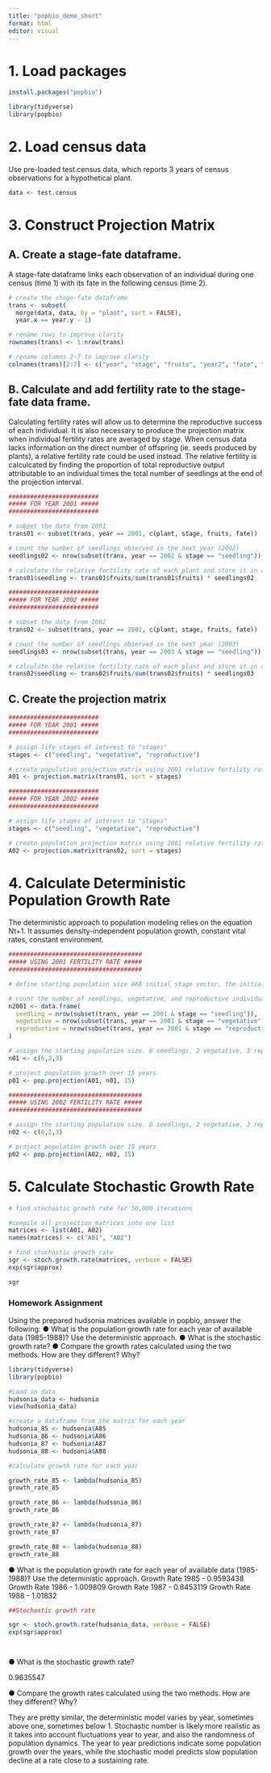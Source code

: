 ```yaml
---
title: "popbio_demo_short"
format: html
editor: visual
---
```


# 1. Load packages

```r
install.packages("popbio")

library(tidyverse)
library(popbio)
```

# 2. Load census data

Use pre-loaded test.census data, which reports 3 years of census observations for a hypothetical plant.

```r
data <- test.census
```

# 3. Construct Projection Matrix

## A. Create a stage-fate dataframe.

A stage-fate dataframe links each observation of an individual during one census (time 1) with its fate in the following census (time 2).

```r
# create the stage-fate dataframe
trans <- subset(
  merge(data, data, by = "plant", sort = FALSE),
  year.x == year.y - 1)

# rename rows to improve clarity
rownames(trans) <- 1:nrow(trans)

# rename columns 2-7 to improve clarity
colnames(trans)[2:7] <- c("year", "stage", "fruits", "year2", "fate", "fruits2")
```

## B. Calculate and add fertility rate to the stage-fate data frame.

Calculating fertility rates will allow us to determine the reproductive success of each individual. It is also necessary to produce the projection matrix when individual fertility rates are averaged by stage. When census data lacks information on the direct number of offspring (ie. seeds produced by plants), a relative fertility rate could be used instead. The relative fertility is calculcated by finding the proportion of total reproductive output attributable to an individual times the total number of seedlings at the end of the projection interval.

```r
#########################
##### FOR YEAR 2001 #####
#########################

# subset the data from 2001
trans01 <- subset(trans, year == 2001, c(plant, stage, fruits, fate))

# count the number of seedlings observed in the next year (2002)
seedlings02 <- nrow(subset(trans, year == 2002 & stage == "seedling")) 

# calculate the relative fertility rate of each plant and store it in a new "seedling" column
trans01$seedling <- trans01$fruits/sum(trans01$fruits) * seedlings02

```

```r
#########################
##### FOR YEAR 2002 #####
#########################

# subset the data from 2002
trans02 <- subset(trans, year == 2002, c(plant, stage, fruits, fate))

# count the number of seedlings observed in the next year (2003)
seedlings03 <- nrow(subset(trans, year == 2003 & stage == "seedling")) 

# calculate the relative fertility rate of each plant and store it in a new "seedling" column
trans02$seedling <- trans02$fruits/sum(trans02$fruits) * seedlings03
```

## C. Create the projection matrix

```r
#########################
##### FOR YEAR 2001 #####
#########################

# assign life stages of interest to "stages"
stages <- c("seedling", "vegetative", "reproductive")

# create population projection matrix using 2001 relative fertility rate
A01 <- projection.matrix(trans01, sort = stages)
```

```r
#########################
##### FOR YEAR 2002 #####
#########################

# assign life stages of interest to "stages"
stages <- c("seedling", "vegetative", "reproductive")

# create population projection matrix using 2001 relative fertility rate
A02 <- projection.matrix(trans02, sort = stages)

```

# 4. Calculate Deterministic Population Growth Rate

The deterministic approach to population modeling relies on the equation Nt+1. It assumes density-independent population growth, constant vital rates, constant environment.

```r
#####################################
##### USING 2001 FERTILITY RATE #####
#####################################

# define starting population size AKA initial stage vector. the initial stage vector is th distribution of individuals across different stages at the beginning of the projection period.

# count the number of seedlings, vegetative, and reproductive individuals observed in 2001
n2001 <- data.frame(
  seedling = nrow(subset(trans, year == 2001 & stage == "seedling")),
  vegetative = nrow(subset(trans, year == 2001 & stage == "vegetative")),
  reproductive = nrow(subset(trans, year == 2001 & stage == "reproductive"))
)

# assign the starting population size. 6 seedlings, 2 vegetative, 3 reproductive
n01 <- c(6,2,3)

# project population growth over 15 years
p01 <- pop.projection(A01, n01, 15)

```

```r
#####################################
##### USING 2002 FERTILITY RATE #####
#####################################

# assign the starting population size. 6 seedlings, 2 vegetative, 3 reproductive
n02 <- c(6,2,3)

# project population growth over 15 years
p02 <- pop.projection(A02, n02, 15)
```

# 5. Calculate Stochastic Growth Rate

```r
# find stochastic growth rate for 50,000 iterations

#compile all projection matrices into one list
matrices <- list(A01, A02)
names(matrices) <- c("A01", "A02")

# find stochastic growth rate
sgr <- stoch.growth.rate(matrices, verbose = FALSE)
exp(sgr$approx)

sgr
```


### Homework Assignment

Using the prepared hudsonia matrices available in popbio, answer the following:
● What is the population growth rate for each year of available data (1985-1988)? Use the
deterministic approach.
● What is the stochastic growth rate?
● Compare the growth rates calculated using the two methods. How are they different? Why?

```r

library(tidyverse)
library(popbio)
```


```r

#Load in data
hudsonia_data <- hudsonia
view(hudsonia_data)

#create a dataframe from the matrix for each year
hudsonia_85 <- hudsonia$A85
hudsonia_86 <- hudsonia$A86
hudsonia_87 <- hudsonia$A87
hudsonia_88 <- hudsonia$A88

#calculate growth rate for each year

growth_rate_85 <- lambda(hudsonia_85)
growth_rate_85

growth_rate_86 <- lambda(hudsonia_86)
growth_rate_86

growth_rate_87 <- lambda(hudsonia_87)
growth_rate_87

growth_rate_88 <- lambda(hudsonia_88)
growth_rate_88
```

● What is the population growth rate for each year of available data (1985-1988)? Use the
deterministic approach.
Growth Rate 1985 - 0.9593438
Growth Rate 1986 - 1.009809
Growth Rate 1987 - 0.8453119
Growth Rate 1988 - 1.01832

```r
##Stochastic growth rate

sgr <- stoch.growth.rate(hudsonia_data, verbose = FALSE)
exp(sgr$approx)




```
● What is the stochastic growth rate?

0.9635547

● Compare the growth rates calculated using the two methods. How are they different? Why?

They are pretty similar, the deterministic model varies by year, sometimes above one, sometimes below 1. Stochastic number is likely more realistic as it takes into account fluctuations year to year, and also the randomness of population dynamics. The year to year predictions indicate some population growth over the years, while the stochastic model predicts slow population decline at a rate close to a sustaining rate.



